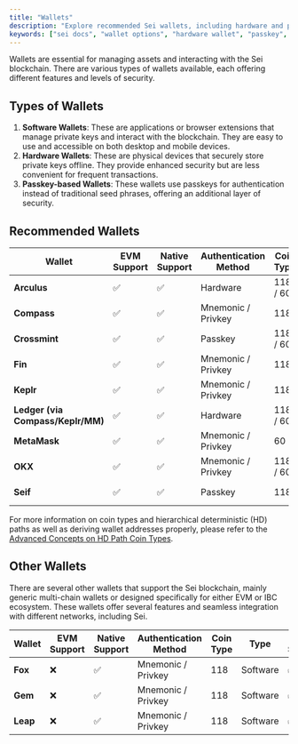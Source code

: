 ```yaml
---
title: "Wallets"
description: "Explore recommended Sei wallets, including hardware and passkey-based solutions. Manage assets on the first parallelized EVM blockchain with unmatched scalability."
keywords: ["sei docs", "wallet options", "hardware wallet", "passkey", "web3 docs"]
---
```



Wallets are essential for managing assets and interacting with the Sei blockchain. There are various types of wallets available, each offering different features and levels of security.

## Types of Wallets

1. **Software Wallets**: These are applications or browser extensions that manage private keys and interact with the blockchain. They are easy to use and accessible on both desktop and mobile devices.
2. **Hardware Wallets**: These are physical devices that securely store private keys offline. They provide enhanced security but are less convenient for frequent transactions.
3. **Passkey-based Wallets**: These wallets use passkeys for authentication instead of traditional seed phrases, offering an additional layer of security.

## Recommended Wallets

| Wallet                            | EVM Support | Native Support | Authentication Method | Coin Type | Type     | Mobile Support | Link                                                                                          |
| --------------------------------- | ----------- | -------------- | --------------------- | --------- | -------- | -------------- | --------------------------------------------------------------------------------------------- |
| **Arculus**                       | ✅          | ✅             | Hardware              | 118 / 60  | Software | ✅             | [Arculus](https://www.getarculus.com)                                                         |
| **Compass**                       | ✅          | ✅             | Mnemonic / Privkey    | 118       | Software | ✅             | [Compass Wallet](https://compasswallet.io)                                                    |
| **Crossmint**                     | ✅          | ✅             | Passkey               | 118 / 60  | Software | ✅             | [Crossmint Wallet](https://www.crossmint.com/)                                                |
| **Fin**                           | ✅          | ✅             | Mnemonic / Privkey    | 118       | Software | ❌             | [Fin Wallet](https://finwallet.com)                                                           |
| **Keplr**                         | ✅          | ✅             | Mnemonic / Privkey    | 118       | Software | ✅             | [Keplr Wallet](https://wallet.keplr.app)                                                      |
| **Ledger (via Compass/Keplr/MM)** | ✅          | ✅             | Hardware              | 118 / 60  | Hardware | ❌             | [Ledger](https://compasswallet.io)                                                            |
| **MetaMask**                      | ✅          | ✅             | Mnemonic / Privkey    | 60        | Software | ✅             | [MetaMask](https://metamask.io/)                                                              |
| **OKX**                           | ✅          | ✅             | Mnemonic / Privkey    | 118 / 60  | Software | ✅             | [OKX Wallet](https://www.okx.com/web3/wallet/sei)                                             |
| **Seif**                          | ✅          | ✅             | Passkey               | 118       | Software | ❌             | [Seif Wallet](https://chromewebstore.google.com/detail/seif/albakdmmdafeafbehmcpoejenbeojejl) |

For more information on coin types and hierarchical deterministic (HD) paths as well as deriving wallet addresses properly, please refer to the [Advanced Concepts on HD Path Coin Types](/dev-advanced-concepts/hd-path-coin-types).

## Other Wallets

There are several other wallets that support the Sei blockchain, mainly generic multi-chain wallets or designed specifically for either EVM or IBC ecosystem. These wallets offer several features and seamless integration with different networks, including Sei.

| Wallet   | EVM Support | Native Support | Authentication Method | Coin Type | Type     | Mobile Support | Link                                 |
| -------- | ----------- | -------------- | --------------------- | --------- | -------- | -------------- | ------------------------------------ |
| **Fox**  | ❌          | ✅             | Mnemonic / Privkey    | 118       | Software | ✅             | [Fox Wallet](https://foxwallet.com)  |
| **Gem**  | ❌          | ✅             | Mnemonic / Privkey    | 118       | Software | ✅             | [Gem Wallet](https://gemwallet.com)  |
| **Leap** | ❌          | ✅             | Mnemonic / Privkey    | 118       | Software | ✅             | [Leap Wallet](https://leapwallet.io) |

<AppCardsGridCategory category='wallet' />

